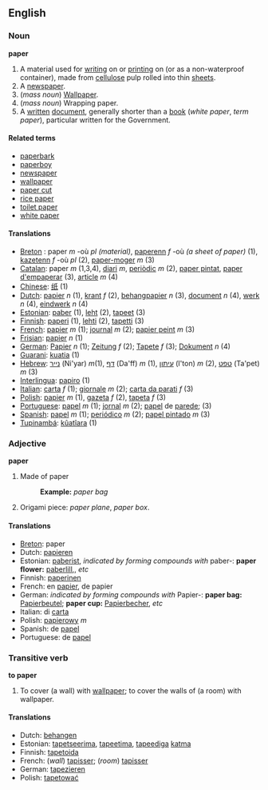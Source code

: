 ==English==
===Noun===
'''paper'''

#A material used for [[write|writing]] on or [[print]]ing on (or as a non-waterproof container), made from [[cellulose]] pulp rolled into thin [[sheet]]s.
#A [[newspaper]].
#(''mass noun'') [[Wallpaper]].
#(''mass noun'') Wrapping paper.
#A [[written]] [[document]], generally shorter than a [[book]] (''white paper'', ''term paper''), particular written for the Government.

====Related terms====
*[[paperbark]]
*[[paperboy]]
*[[newspaper]]
*[[wallpaper]]
*[[paper cut]]
*[[rice paper]]
*[[toilet paper]]
*[[white paper]]

====Translations====
*[[Breton]] : paper ''m'' -où ''pl'' ''(material)'', [[paperenn]] ''f'' -où ''(a sheet of paper)'' (1), [[kazetenn]] ''f'' -où ''pl'' (2), [[paper-moger]] ''m'' (3)
*[[Catalan]]: paper ''m'' (1,3,4), [[diari]] ''m'', [[periòdic]] ''m'' (2), [[paper pintat]], [[paper d'empaperar]] (3), [[article]] ''m'' (4)
*[[Chinese]]: [[纸]] (1)
*[[Dutch]]: [[papier]] ''n'' (1), [[krant]] ''f'' (2), [[behangpapier]] ''n'' (3), [[document]] ''n'' (4), [[werk]] ''n'' (4), [[eindwerk]] ''n'' (4)
*[[Estonian]]: [[paber]] (1), [[leht]] (2), [[tapeet]] (3) 
*[[Finnish]]: [[paperi]] (1), [[lehti]] (2), [[tapetti]] (3)
*[[French]]: [[papier]] ''m'' (1); [[journal]] ''m'' (2); [[papier peint]] ''m'' (3)
*[[Frisian]]: [[papier]] ''n'' (1)
*[[German]]: [[Papier]] ''n'' (1); [[Zeitung]] ''f'' (2); [[Tapete]] ''f'' (3); [[Dokument]] ''n'' (4)
*[[Guarani]]: [[kuatia]] (1)
*[[Hebrew]]: [[נייר]] (Ni'yar) ''m''(1), [[דף]] (Da'ff) ''m'' (1), [[עיתון]] (I'ton) ''m'' (2), [[טפט]] (Ta'pet) ''m'' (3)
*[[Interlingua]]: [[papiro]] (1)
*[[Italian]]: [[carta]] ''f'' (1); [[giornale]] ''m'' (2); [[carta da parati]] ''f'' (3)
*[[Polish]]: [[papier]] ''m'' (1), [[gazeta]] ''f'' (2), [[tapeta]] ''f'' (3)
*[[Portuguese]]: [[papel]] ''m'' (1); [[jornal]] ''m'' (2); [[papel]] de [[parede]]; (3)
*[[Spanish]]: [[papel]] ''m'' (1); [[periódico]] ''m'' (2); [[papel pintado]] ''m'' (3)
*[[Tupinambá]]: [[kûatîara]] (1)

===Adjective===
'''paper'''

#Made of paper
#:'''Example:''' ''paper bag''
#Origami piece: ''paper plane'', ''paper box''.

====Translations====

*[[Breton]]: paper
*Dutch: [[papieren]]
*Estonian: [[paber]]ist, ''indicated by forming compounds with'' paber-: '''paper flower:''' [[paberlill]],, ''etc''
*Finnish: [[paperinen]]
*French: en [[papier]], de papier
*German: ''indicated by forming compounds with'' Papier-: '''paper bag:''' [[Papierbeutel]]; '''paper cup:''' [[Papierbecher]], ''etc''
*Italian: di [[carta]]
*Polish: [[papierowy]] ''m''
*Spanish: de [[papel]]
*Portuguese: de [[papel]]

===Transitive verb===
'''to paper'''

#To cover (a wall) with [[wallpaper]]; to cover the walls of (a room) with wallpaper.

====Translations====
*Dutch: [[behangen]]
*Estonian: [[tapetseerima]], [[tapeetima]], [[tapeet|tapeediga]] [[katma]] 
*Finnish: [[tapetoida]]
*French: (''wall'') [[tapisser]]; (''room'') [[tapisser]]
*German: [[tapezieren]]
*Polish: [[tapetować]]